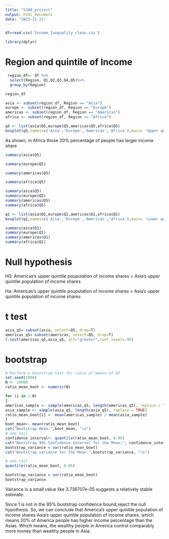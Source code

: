 ```yaml
---
title: "5100_project"
output: html_document
date: "2023-11-21"
---
```

```r
df=read.csv('Income_Inequality_clean.csv')
```
```r
library(dplyr)
```

# Region and quintile of Income
```r
 region_df<- df %>%
  select(Region, Q1,Q2,Q3,Q4,Q5)%>%
  group_by(Region) 
```

```r
region_df
```
```r
asia <- subset(region_df, Region == "Asia")
europe <- subset(region_df, Region == "Europe")
americas <- subset(region_df, Region == "Americas")
africa <- subset(region_df, Region == "Africa")
```

```r
q5 <- list(asia$Q5,europe$Q5,americas$Q5,africa$Q5)
boxplot(q5,names=c('Aisa','Europe','Americas','Africa'),main= 'Upper quintile of Incomes',col = '#ec6337',xlab = "Countries", ylab = "Quintile 5")
```

 As shown, in Africa those 20% percentage of people has larger income share
```r
summary(asia$Q5)
```

```r
summary(europe$Q5)
```


```r
summary(americas$Q5)
```

```r
summary(africa$Q5)
```
```r
summary(asia$Q5)
summary(europe$Q5)
summary(americas$Q5)
summary(africa$Q5)
```



```r
q1 <- list(asia$Q1,europe$Q1,americas$Q1,africa$Q1)
boxplot(q1,names=c('Aisa','Europe','Americas','Africa'),main= 'Lower quintile of Incomes',col = '#ec6337',xlab = "Countries", ylab = "Quintile 1")
```
```r
summary(asia$Q1)
summary(europe$Q1)
summary(americas$Q1)
summary(africa$Q1)
```

# Null hypothesis


H0: Americas's upper quintile poupulation of income shares = Asia's upper quintile population of income shares


Ha: Americas's upper quintile poupulation of income shares > Asia's upper quintile population of income shares

# t test
```r
asia_q5= subset(asia, select=Q5, drop=T)
americas_q5= subset(americas, select=Q5, drop=T)
t.test(americas_q5,asia_q5, alt="greater",conf.level=.95)
```

# bootstrap
```r
# Perform a bootstrap test for ratio of means of Q5
set.seed(1000)
N <- 10000
ratio_mean_boot <- numeric(N) 

for (i in 1:N)
{
americas_sample <- sample(americas_q5, length(americas_q5), replace = TRUE) 
asia_sample <- sample(asia_q5, length(asia_q5), replace = TRUE)
ratio_mean_boot[i] <- mean(americas_sample) / mean(asia_sample)
}
boot_mean<- mean(ratio_mean_boot)
cat("Bootstrap Mean:",boot_mean, "\n")
# one tail
confidence_interval<- quantile(ratio_mean_boot, 0.05)
cat("Bootstrap 95% Confidence Interval for the Mean:", confidence_interval, "\n")
bootstrap_variance = var(ratio_mean_boot)
cat("Bootstrap variance for the Mean:",bootstrap_variance, "\n")
```

```r
# one tail
quantile(ratio_mean_boot, 0.05)
```
```r
bootstrap_variance = var(ratio_mean_boot)
bootstrap_variance
```
Vairance is a small value like 3.736707e-05 suggests a relatively stable estimate.

Since 1 is not in the 95% bootstrap confidence bound,reject the null hypothesis.
So, we can conclude that America's upper quintile population of income shares Asia's upper quintile population of income shares. which means 20% of America people has higher income percentage than the Asias. Which means, the wealthy people in America control comparably more money than wealthy people in Asia.